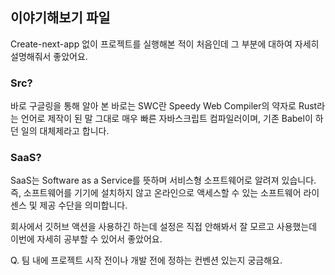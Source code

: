 ## 이야기해보기 파일

Create-next-app 없이 프로젝트를 실행해본 적이 처음인데 그 부분에 대하여 자세히 설명해줘서 좋았어요.  

### Src?
바로 구글링을 통해 알아 본 바로는 SWC란 Speedy Web Compiler의 약자로 Rust라는 언어로 제작이 된 말 그대로 매우 빠른 자바스크립트 컴파일러이며, 기존 Babel이 하던 일의 대체제라고 합니다.

### SaaS?
SaaS는 Software as a Service를 뜻하며 서비스형 소프트웨어로 알려져 있습니다. 즉, 소프트웨어를 기기에 설치하지 않고 온라인으로 액세스할 수 있는 소프트웨어 라이센스 및 제공 수단을 의미합니다.


회사에서 깃허브 액션을 사용하긴 하는데 설정은 직접 안해봐서 잘 모르고 사용했는데 이번에 자세히 공부할 수 있어서 좋았어요.  

Q. 팀 내에 프로젝트 시작 전이나 개발 전에 정하는 컨벤션 있는지 궁금해요.  